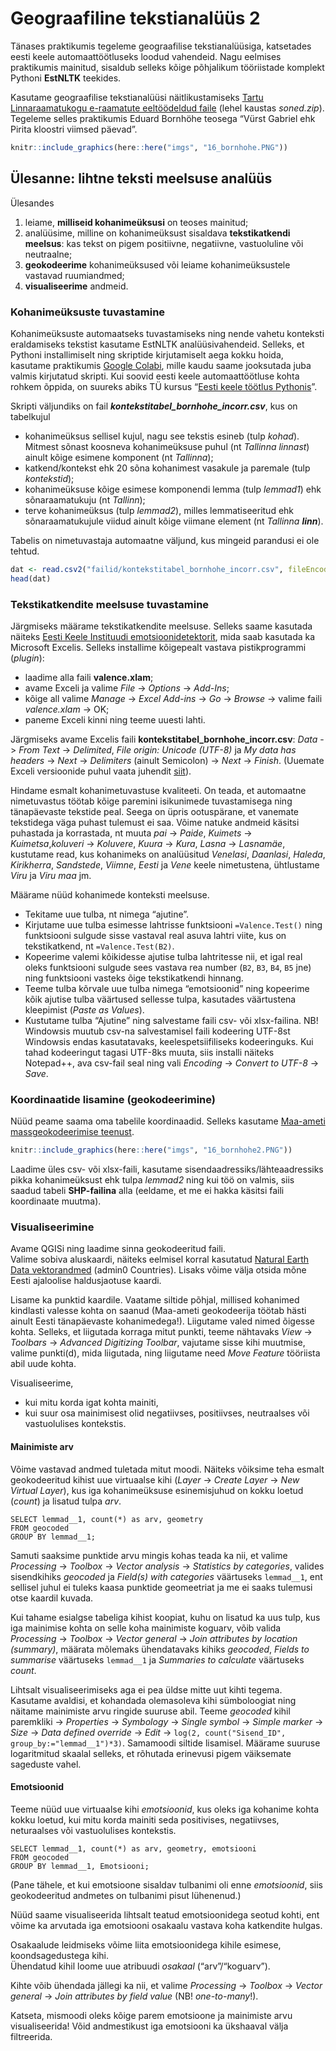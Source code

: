 # Geograafiline tekstianalüüs 2 {#tekstianalyys2}

Tänases praktikumis tegeleme geograafilise tekstianalüüsiga, katsetades eesti keele automaattöötluseks loodud vahendeid. Nagu eelmises praktikumis mainitud, sisaldub selleks kõige põhjalikum tööriistade komplekt Pythoni **EstNLTK** teekides.

Kasutame geograafilise tekstianalüüsi näitlikustamiseks [Tartu Linnaraamatukogu e-raamatute eeltöödeldud faile](https://datadoi.ee/handle/33/76) (lehel kaustas *soned.zip*). Tegeleme selles praktikumis Eduard Bornhöhe teosega "Vürst Gabriel ehk Pirita kloostri viimsed päevad". 


```r
knitr::include_graphics(here::here("imgs", "16_bornhohe.PNG"))
```

## Ülesanne: lihtne teksti meelsuse analüüs

Ülesandes 

1. leiame, **milliseid kohanimeüksusi** on teoses mainitud;  
2. analüüsime, milline on kohanimeüksust sisaldava **tekstikatkendi meelsus**: kas tekst on pigem positiivne, negatiivne, vastuoluline või neutraalne;  
3. **geokodeerime** kohanimeüksused või leiame kohanimeüksustele vastavad ruumiandmed;  
4. **visualiseerime** andmeid.  


### Kohanimeüksuste tuvastamine

Kohanimeüksuste automaatseks tuvastamiseks ning nende vahetu konteksti eraldamiseks tekstist kasutame EstNLTK analüüsivahendeid. Selleks, et Pythoni installimiselt ning skriptide kirjutamiselt aega kokku hoida, kasutame praktikumis [Google Colabi](https://colab.research.google.com/drive/1Csw88XE1JH9JufpsLj7h4K9ZMqyf4I99?usp=sharing), mille kaudu saame jooksutada juba valmis kirjutatud skripti. Kui soovid eesti keele automaattöötluse kohta rohkem õppida, on suureks abiks TÜ kursus "[Eesti keele töötlus Pythonis](https://github.com/d009/EstNLP)".

Skripti väljundiks on fail **_kontekstitabel_bornhohe_incorr.csv_**, kus on tabelkujul  

- kohanimeüksus sellisel kujul, nagu see tekstis esineb (tulp *kohad*). Mitmest sõnast koosneva kohanimeüksuse puhul (nt *Tallinna linnast*) ainult kõige esimene komponent (nt *Tallinna*);  
- katkend/kontekst ehk 20 sõna kohanimest vasakule ja paremale (tulp *kontekstid*);  
- kohanimeüksuse kõige esimese komponendi lemma (tulp *lemmad1*) ehk sõnaraamatukuju (nt *Tallinn*);  
- terve kohanimeüksus (tulp *lemmad2*), milles lemmatiseeritud ehk sõnaraamatukujule viidud ainult kõige viimane element (nt *Tallinna __linn__*).  

Tabelis on nimetuvastaja automaatne väljund, kus mingeid parandusi ei ole tehtud.  

```r
dat <- read.csv2("failid/kontekstitabel_bornhohe_incorr.csv", fileEncoding = "UTF-8")
head(dat)
```


### Tekstikatkendite meelsuse tuvastamine

Järgmiseks määrame tekstikatkendite meelsuse. Selleks saame kasutada näiteks [Eesti Keele Instituudi emotsioonidetektorit](http://peeter.eki.ee:5000/applications/list), mida saab kasutada ka Microsoft Excelis. 
Selleks installime kõigepealt vastava pistikprogrammi (*plugin*):

- laadime alla faili **valence.xlam**; 
- avame Exceli ja valime *File* -> *Options* -> *Add-Ins*;
- kõige all valime *Manage* -> *Excel Add-ins* -> *Go* -> *Browse* -> valime faili *valence.xlam* -> OK;
- paneme Exceli kinni ning teeme uuesti lahti.

Järgmiseks avame Excelis faili **kontekstitabel_bornhohe_incorr.csv**: *Data* -> *From Text* -> *Delimited*,  *File origin: Unicode (UTF-8)* ja *My data has headers* -> *Next* -> *Delimiters* (ainult Semicolon) -> *Next* -> *Finish*. (Uuemate Exceli versioonide puhul vaata juhendit [siit](https://support.microsoft.com/en-us/office/import-or-export-text-txt-or-csv-files-5250ac4c-663c-47ce-937b-339e391393ba)).   

Hindame esmalt kohanimetuvastuse kvaliteeti. On teada, et automaatne nimetuvastus töötab kõige paremini isikunimede tuvastamisega ning tänapäevaste tekstide peal. Seega on üpris ootuspärane, et vanemate tekstidega väga puhast tulemust ei saa.
Võime natuke andmeid käsitsi puhastada ja korrastada, nt muuta *pai* -> *Paide*, *Kuimets* -> *Kuimetsa*,*koluveri* -> *Koluvere*, *Kuura* -> *Kura*, *Lasna* -> *Lasnamäe*, kustutame read, kus kohanimeks on analüüsitud *Venelasi*, *Daanlasi*, *Haleda*, *Kirikherra*, *Sandstede*, *Viimne*, *Eesti* ja *Vene* keele nimetustena, ühtlustame *Viru* ja *Viru maa* jm.


Määrame nüüd kohanimede konteksti meelsuse.

- Tekitame uue tulba, nt nimega "ajutine".  
- Kirjutame uue tulba esimesse lahtrisse funktsiooni `=Valence.Test()` ning funktsiooni sulgude sisse vastaval real asuva lahtri viite, kus on tekstikatkend, nt `=Valence.Test(B2)`.
- Kopeerime valemi kõikidesse ajutise tulba lahtritesse nii, et igal real oleks funktsiooni sulgude sees vastava rea number (`B2`, `B3`, `B4`, `B5` jne) ning funktsiooni vasteks õige tekstikatkendi hinnang.  
- Teeme tulba kõrvale uue tulba nimega "emotsioonid" ning kopeerime kõik ajutise tulba väärtused sellesse tulpa, kasutades väärtustena kleepimist (*Paste as Values*).  
- Kustutame tulba "Ajutine" ning salvestame faili csv- või xlsx-failina. NB! Windowsis muutub csv-na salvestamisel faili kodeering UTF-8st Windowsis endas kasutatavaks, keelespetsiifiliseks kodeeringuks. Kui tahad kodeeringut tagasi UTF-8ks muuta, siis installi näiteks Notepad++, ava csv-fail seal ning vali *Encoding* -> *Convert to UTF-8* -> *Save*.  



### Koordinaatide lisamine (geokodeerimine)

Nüüd peame saama oma tabelile koordinaadid. Selleks kasutame [Maa-ameti massgeokodeerimise teenust](https://inaadress.maaamet.ee/geocoder/bulk). 

```r
knitr::include_graphics(here::here("imgs", "16_bornhohe2.PNG"))
```

Laadime üles csv- või xlsx-faili, kasutame sisendaadressiks/lähteaadressiks pikka kohanimeüksust ehk tulpa *lemmad2* ning kui töö on valmis, siis saadud tabeli **SHP-failina** alla (eeldame, et me ei hakka käsitsi faili koordinaate muutma).  


### Visualiseerimine

Avame QGISi ning laadime sinna geokodeeritud faili.  
Valime sobiva aluskaardi, näiteks eelmisel korral kasutatud [Natural Earth Data vektorandmed](https://www.naturalearthdata.com/downloads/10m-cultural-vectors/) (admin0 Countries). Lisaks võime välja otsida mõne Eesti ajaloolise haldusjaotuse kaardi.

Lisame ka punktid kaardile. Vaatame siltide põhjal, millised kohanimed kindlasti valesse kohta on saanud (Maa-ameti geokodeerija töötab hästi ainult Eesti tänapäevaste kohanimedega!). Liigutame valed nimed õigesse kohta. 
Selleks, et liigutada korraga mitut punkti, teeme nähtavaks *View* -> *Toolbars* -> *Advanced Digitizing Toolbar*, vajutame sisse kihi muutmise, valime punkti(d), mida liigutada, ning liigutame need *Move Feature* tööriista abil uude kohta.


Visualiseerime,  

- kui mitu korda igat kohta mainiti,  
- kui suur osa mainimisest olid negatiivses, positiivses, neutraalses või vastuolulises kontekstis.  


#### Mainimiste arv

Võime vastavad andmed tuletada mitut moodi. Näiteks võiksime teha esmalt geokodeeritud kihist uue virtuaalse kihi (*Layer* -> *Create Layer* -> *New Virtual Layer*), kus iga kohanimeüksuse esinemisjuhud on kokku loetud (*count*) ja lisatud tulpa *arv*.   

```
SELECT lemmad__1, count(*) as arv, geometry
FROM geocoded
GROUP BY lemmad__1;
```
 
Samuti saaksime punktide arvu mingis kohas teada ka nii, et valime *Processing* -> *Toolbox* -> *Vector analysis* -> *Statistics by categories*, valides sisendkihiks *geocoded* ja *Field(s) with categories* väärtuseks `lemmad__1`, ent sellisel juhul ei tuleks kaasa punktide geomeetriat ja me ei saaks tulemusi otse kaardil kuvada. 

Kui tahame esialgse tabeliga kihist koopiat, kuhu on lisatud ka uus tulp, kus iga mainimise kohta on selle koha mainimiste koguarv, võib valida *Processing* -> *Toolbox* -> *Vector general* -> *Join attributes by location (summary)*, määrata mõlemaks ühendatavaks kihiks *geocoded*, *Fields to summarise* väärtuseks `lemmad__1` ja *Summaries to calculate* väärtuseks *count*.  


Lihtsalt visualiseerimiseks aga ei pea üldse mitte uut kihti tegema. Kasutame avaldisi, et kohandada olemasoleva kihi sümboloogiat ning näitame mainimiste arvu ringide suuruse abil. Teeme *geocoded* kihil paremkliki -> *Properties* -> *Symbology* -> *Single symbol* -> *Simple marker* -> *Size* -> *Data defined override* -> *Edit* -> `log(2, count("Sisend_ID", group_by:="lemmad__1")*3)`. Samamoodi siltide lisamisel. Määrame suuruse logaritmitud skaalal selleks, et rõhutada erinevusi pigem väiksemate sageduste vahel.


#### Emotsioonid 

Teeme nüüd uue virtuaalse kihi *emotsioonid*, kus oleks iga kohanime kohta kokku loetud, kui mitu korda mainiti seda positivises, negatiivses, neturaalses või vastuolulises kontekstis.

```
SELECT lemmad__1, count(*) as arv, geometry, emotsiooni
FROM geocoded
GROUP BY lemmad__1, Emotsiooni;
```

(Pane tähele, et kui emotsioone sisaldav tulbanimi oli enne *emotsioonid*, siis geokodeeritud andmetes on tulbanimi pisut lühenenud.)  


Nüüd saame visualiseerida lihtsalt teatud emotsioonidega seotud kohti, ent võime ka arvutada iga emotsiooni osakaalu vastava koha katkendite hulgas.

Osakaalude leidmiseks võime liita emotsioonidega kihile esimese, koondsagedustega kihi.  
Ühendatud kihil loome uue atribuudi *osakaal* ("arv"/"koguarv").  

Kihte võib ühendada jällegi ka nii, et valime *Processing* -> *Toolbox* -> *Vector general* -> *Join attributes by field value* (NB! *one-to-many*!).  


Katseta, mismoodi oleks kõige parem emotsioone ja mainimiste arvu visualiseerida! Võid andmestikust iga emotsiooni ka ükshaaval välja filtreerida.




